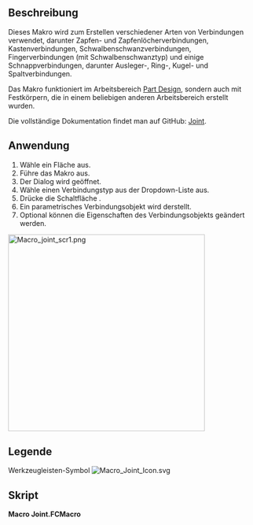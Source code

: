 <languages/>

{{Macro/de
|Name=Verbindung
|Icon=Macro_Joint_Icon.svg
|Description=Fertigt verschiedene Arten von Verbindungen an, darunter Zapfenverbindungen, Kastenverbindungen, Schwalbenschwanzverbindungen und verschiedene Schnappverbindungen.
|Author=TheMarkster
|Version=0.2022.12.21
|Date=2022-12-21
|FCVersion=Python 3-Versionen
|Download=[https://wiki.freecad.org/File:Macro_Joint_Icon.svg Werkzeugleisten-Symbol]
|SeeAlso=
|Links=[https://github.com/mwganson/joint Vollständige Dokumentation auf GitHub]
}}

<span id="Description"></span>
== Beschreibung ==

Dieses Makro wird zum Erstellen verschiedener Arten von Verbindungen verwendet, darunter Zapfen- und Zapfenlöcherverbindungen, Kastenverbindungen, Schwalbenschwanzverbindungen, Fingerverbindungen (mit Schwalbenschwanztyp) und einige Schnappverbindungen, darunter Ausleger-, Ring-, Kugel- und Spaltverbindungen.

Das Makro funktioniert im Arbeitsbereich  [[PartDesign_Workbench/de|Part Design]], sondern auch mit Festkörpern, die in einem beliebigen anderen Arbeitsbereich erstellt wurden.

Die vollständige Dokumentation findet man auf GitHub: [https://github.com/mwganson/joint Joint].

<span id="Usage"></span>
== Anwendung ==

# Wähle ein Fläche aus.
# Führe das Makro aus.
# Der Dialog {{MenuCommand|Joint type}} wird geöffnet.
# Wähle einen Verbindungstyp aus der Dropdown-Liste aus.
# Drücke die Schaltfläche {{Button|OK}}.
# Ein parametrisches Verbindungsobjekt wird derstellt.
# Optional können die Eigenschaften des Verbindungsobjekts geändert werden.

[[File:Macro_joint_scr1.png|400px]]
{{Caption|Makro Joint Bildschirmaufnahme -- einige der möglichen Verbindungstypen‎}}

<span id="Legend"></span>
== Legende == 

{{Codeextralink|https://gist.github.com/mwganson/09d70aa11183e57b5f5925169b4c70b9/raw/2a3530b44bfbad473647d8d7060b278c95c255e1/Joint.FCMacro|Joint.FCMacro}}

Werkzeugleisten-Symbol
[[Image:Macro_Joint_Icon.svg]]

<span id="Script"></span>
== Skript ==

'''Macro Joint.FCMacro'''

{{CodeDownload|https://gist.github.com/mwganson/09d70aa11183e57b5f5925169b4c70b9|Joint.FCMacro}}